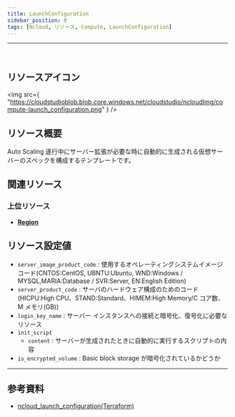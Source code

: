 ```yaml
---
title: LaunchConfiguration
sidebar_position: 0
tags: [Ncloud, リソース, Compute, LaunchConfiguration]
---
```


<hr />
<br />

## リソースアイコン

<img
    src={
        "https://cloudstudioblob.blob.core.windows.net/cloudstudio/ncloudImg/compute-launch_configuration.png"
    }
/>

## リソース概要

Auto Scaling 遂行中にサーバー拡張が必要な時に自動的に生成される仮想サーバーのスペックを構成するテンプレートです。

## 関連リソース

### 上位リソース

-   [**Region**](https://docs.cstudio.app/ja/docs/resource/ncloud/Base/Region)

## リソース設定値

-   `server_image_product_code` : 使用するオペレーティングシステムイメージコード(CNTOS:CentOS, UBNTU:Ubuntu, WND:Windows / MYSQL,MARIA:Database / SVR:Server, EN:English Edition)
-   `server_product_code` : サーバのハードウェア構成のためのコード(HICPU:High CPU、STAND:Standard、HIMEM:High Memory/C コア数、M メモリ(GB))
-   `login_key_name` : サーバー インスタンスへの接続と暗号化、復号化に必要なリソース
-   `init_script`
    -   `content` : サーバーが生成されたときに自動的に実行するスクリプトの内容
-   `is_encrypted_volume` : Basic block storage が暗号化されているかどうか

---

## 参考資料

-   [ncloud_launch_configuration(Terraform)](https://registry.terraform.io/providers/NaverCloudPlatform/ncloud/latest/docs/resources/launch_configuration)
